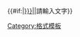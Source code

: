 <includeonly>{{#if:{{{1|}}}|[[{{{1|}}}|<span style="background:{{{bgcolor|}}}; color:{{{color|}}}; font-family:{{{font|(auto)}}}; font-size:{{{size|}}}; letter-spacing:{{{spacing|}}}">{{{1|}}}</span>]]|請輸入文字}}</includeonly><noinclude>
{{Documentation}}
[[Category:格式模板]]
</noinclude>